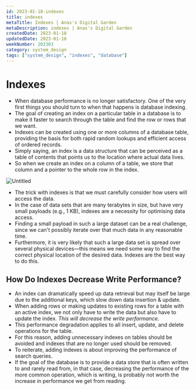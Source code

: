 ```yaml
---
id: 2023-01-18-indexes
title: indexes
metaTitle: Indexes | Anas's Digital Garden
metaDescription: indexes | Anas's Digital Garden
createdDate: 2023-01-18
updatedDate: 2023-01-18
weekNumber: 202303
category: system_design
tags: ["system_design", "indexes", "database"]
---
```


# Indexes

- When database performance is no longer satisfactory. One of the very first things you should turn to when that happens is database indexing.
- The goal of creating an index on a particular table in a database is to make it faster to search through the table and find the row or rows that we want.
- Indexes can be created using one or more columns of a database table, providing the basis for both rapid random lookups and efficient access of ordered records.
- Simply saying, an index is a data structure that can be perceived as a table of contents that points us to the location where actual data lives.
- So when we create an index on a column of a table, we store that column and a pointer to the whole row in the index.

![Untitled](Indexes/Untitled.png)

- The trick with indexes is that we must carefully consider how users will access the data.
- In the case of data sets that are many terabytes in size, but have very small payloads (e.g., 1 KB), indexes are a necessity for optimising data access.
- Finding a small payload in such a large dataset can be a real challenge, since we can't possibly iterate over that much data in any reasonable time.
- Furthermore, it is very likely that such a large data set is spread over several physical devices—this means we need some way to find the correct physical location of the desired data. Indexes are the best way to do this.

## How Do Indexes Decrease Write Performance?

- An index can dramatically speed up data retrieval but may itself be large due to the additional keys, which slow down data insertion & update.
- When adding rows or making updates to existing rows for a table with an active index, we not only have to write the data but also have to update the index. *This will decrease the write performance*.
- This performance degradation applies to all insert, update, and delete operations for the table.
- For this reason, adding unnecessary indexes on tables should be avoided and indexes that are no longer used should be removed.
- To reiterate, adding indexes is about improving the performance of search queries.
- If the goal of the database is to provide a data store that is often written to and rarely read from, in that case, decreasing the performance of the more common operation, which is writing, is probably not worth the increase in performance we get from reading.
